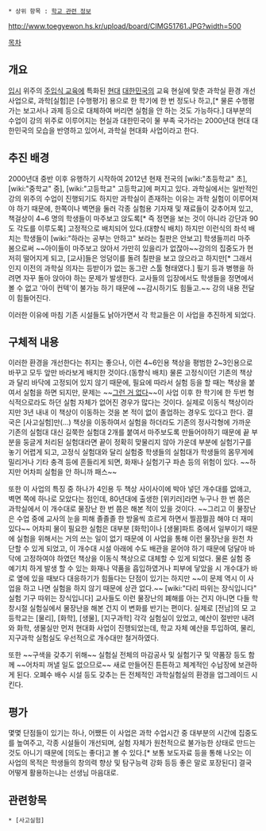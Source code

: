  * 상위 항목 : [[학교 관련 정보]]

http://www.toegyewon.hs.kr/upload/board/CIMG51761.JPG?width=500

[[목차]]
== 개요 ==
[[입시]] 위주의 [[주입식 교육]]에 특화된 [[현대]] [[대한민국]]의 교육 현실에 맞춘 과학실 환경 개선 사업으로, 과학[실험]은 [수행평가] 용으로 한 학기에 한 번 정도나 하고,[* 물론 수행평가는 보고서나 과제 등으로 대체하여 버리면 실험을 안 하는 것도 가능하다.] 대부분의 수업이 강의 위주로 이루어지는 현실과 대한민국이 물 부족 국가라는 2000년대 현대 대한민국의 모습을 반영하고 있어서, 과학실 현대화 사업이라고 한다.

== 추진 배경 ==
2000년대 중반 이후 유행하기 시작하여 2012년 현재 전국의 [wiki:"초등학교" 초], [wiki:"중학교" 중], [wiki:"고등학교" 고등학교]에 퍼지고 있다. 과학실에서는 일반적인 강의 위주의 수업이 진행되기도 하지만 과학실이 존재하는 이유는 과학 실험이 이루어져야 하기 때문에, 한쪽이나 벽면을 둘러 각종 실험용 기자재 및 재료들이 갖추어져 있고, 책걸상이 4~6 명의 학생들이 마주보고 앉도록[* 즉 정면을 보는 것이 아니라 강단과 90도 각도를 이루도록] 고정적으로 배치되어 있다.(대향식 배치)
하지만 이런식의 좌석 배치는 학생들이 [wiki:"하라는 공부는 안하고" 보라는 칠판은 안보고] 학생들끼리 마주 봄으로써 ~~아이들이 마주보고 앉아서 가만히 있을리가 없잖아~~강의의 집중도가 현저히 떨어지게 되고, [교사]들은 엉덩이를 돌려 칠판을 보고 앉으라고 하지만[* 그래서 인지 이전의 과학실 의자는 등받이가 없는 동그란 스툴 형태였다.] 필기 등과 병행을 하려면 자꾸 돌아 앉아야 하는 문제가 발생한다. 교사들의 입장에서도 학생들을 정면에서 볼 수 없고 '아이 컨텍'이 불가능 하기 때문에 ~~감시하기도 힘들고.~~ 강의 내용 전달이 힘들어진다.

이러한 이유에 마침 기존 시설들도 낡아가면서 각 학교들은 이 사업을 추진하게 되었다.

== 구체적 내용 ==
이러한 환경을 개선한다는 취지는 좋으나, 이런 4~6인용 책상을 평범한 2~3인용으로 바꾸고 모두 앞만 바라보게 배치한 것이다.(동향식 배치) 물론 고정식이던 기존의 책상과 달리 바닥에 고정되어 있지 않기 때문에, 필요에 따라서 실험 등을 할 때는 책상을 붙여서 실험을 하면 되지만, 문제는 ~~[[그런 거 없다]]~~이 사업 이후 한 학기에 한 두번 형식적으로라도 하던 실험 자체가 없어진 경우가 많다는 것이다. 실제로 이동식 책상이라지만 3년 내내 이 책상이 이동하는 것을 본 적이 없이 졸업하는 경우도 있다고 한다. 결국은 [사고실험]만(...) 책상을 이동하여서 실험을 하더라도 기존의 정사각형에 가까운 기존의 실험대 대신 길쭉한 실험대 2개를 붙여서 마주보도록 만들어야하기 때문에 끝 부분을 둥글게 처리된 실험대라면 끝이 정확히 맞물리지 않아 가운데 부분에 실험기구를 놓기 어렵게 되고, 고정식 실험대와 달리 실험중 학생들의 실험대가 학생들의 몸무게에 밀리거나 기타 충격 등에 흔들리게 되면, 화재나 실험기구 파손 등의 위험이 있다. ~~하지만 어차피 실험을 안 하니까 패스~~

또한 이 사업의 특징 중 하나가 4인용 두 책상 사이사이에 박아 넣던 개수대를 없애고, 벽면 쪽에 하나로 모았다는 점인데, 80년대에 출생한 [위키러]라면 누구나 한 번 쯤은 과학실에서 이 개수대로 물장난 한 번 쯤은 해본 적이 있을 것이다. ~~그리고 이 물장난은 수업 중에 교사의 눈을 피해 졸졸졸 한 방울씩 흐르게 하면서 찔끔찔끔 해야 더 재미있다~~ 어차피 물이 필요한 실험은 대부분 [화학]이나 [생물]파트 중에서 일부이기 때문에 실험을 위해서는 거의 쓰는 일이 없기 때문에 이 사업을 통해 이런 물장난을 원천 차단할 수 있게 되었고, 이 개수대 시설 아래에 수도 배관을 묻어야 하기 때문에 덩달아 바닥에 고정하여야 하였던 책상을 이동식 책상으로 대체할 수 있게 되었다. 물론 실험 중 예기치 하게 발생 할 수 있는 화재나 약품을 흡입하였거나 피부에 닿았을 시 개수대가 바로 옆에 있을 때보다 대응하기가 힘들다는 단점이 있기는 하지만 ~~이 문제 역시 이 사업을 하고 나면 실험을 하지 않기 때문에 상관 없다.~~ [wiki:"다리 따위는 장식입니다" 실험 기구 따위는 장식입니다] 교사들도 이런 물장난의 폐해를 아는 건지 아니면 다들 학창시절 실험실에서 물장난을 해본 건지 이 변화를 반기는 편이다. 실제로 [전남]의 모 고등학교는 [물리], [화학], [생물], [지구과학] 각각 실험실이 있었고, 예산이 절반만 내려와 화학, 생물실만 먼저 현대화 사업이 진행되었는데, 학교 자체 예산을 투입하여, 물리, 지구과학 실험실도 우선적으로 개수대만 철거하였다.

또한 ~~구색을 갖추기 위해~~ 실험실 전체의 마감공사 및 실험기구 및 약품장 등도 함께 ~~어차피 꺼낼 일도 없으므로~~ 새로 만들어진 튼튼하고 체계적인 수납장에 보관하게 된다. 오폐수 배수 시설 등도 갖추는 든 전체적인 과학실험실의 환경을 업그레이드 시킨다.

== 평가 ==
몇몇 단점들이 있기는 하나, 어쨌든 이 사업은 과학 수업시간 중 대부분의 시간에 집중도를 높여주고, 각종 시설들이 개선되며, 실험 자체가 원천적으로 불가능한 상태로 만드는 것도 아니기 때문에 [의도는 좋다]고 볼 수 있다.[* 보통 보도자료 등을 통해 나오는 이 사업의 목적은 학생들의 창의력 향상 및 탐구능력 강화 등등 좋은 말로 포장된다] 결국 어떻게 활용하는냐는 선생님 마음대로.

== 관련항목 ==
 * [사고실험]
